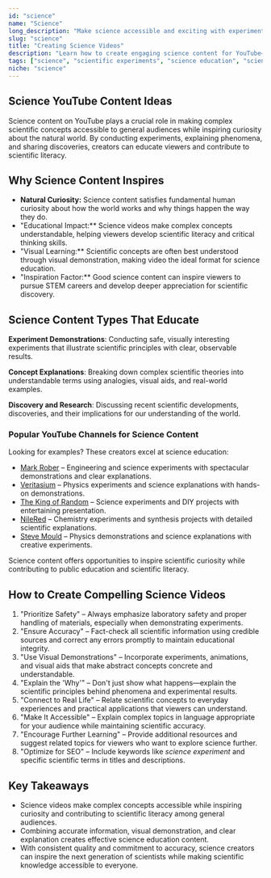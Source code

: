 ```yaml
---
id: "science"
name: "Science"
long_description: "Make science accessible and exciting with experiments, explanations, and discoveries that educate viewers and inspire curiosity about the natural world."
slug: "science"
title: "Creating Science Videos"
description: "Learn how to create engaging science content for YouTube—covering experiments, scientific explanations, and educational content that makes science accessible."
tags: ["science", "scientific experiments", "science education", "science videos", "experiments", "science learning", "STEM education"]
niche: "science"
---
```


## Science YouTube Content Ideas

Science content on YouTube plays a crucial role in making complex scientific concepts accessible to general audiences while inspiring curiosity about the natural world. By conducting experiments, explaining phenomena, and sharing discoveries, creators can educate viewers and contribute to scientific literacy.

## Why Science Content Inspires

- **Natural Curiosity:** Science content satisfies fundamental human curiosity about how the world works and why things happen the way they do.
- "Educational Impact:** Science videos make complex concepts understandable, helping viewers develop scientific literacy and critical thinking skills.
- "Visual Learning:** Scientific concepts are often best understood through visual demonstration, making video the ideal format for science education.
- "Inspiration Factor:** Good science content can inspire viewers to pursue STEM careers and develop deeper appreciation for scientific discovery.

## Science Content Types That Educate

**Experiment Demonstrations**: Conducting safe, visually interesting experiments that illustrate scientific principles with clear, observable results.

**Concept Explanations**: Breaking down complex scientific theories into understandable terms using analogies, visual aids, and real-world examples.

**Discovery and Research**: Discussing recent scientific developments, discoveries, and their implications for our understanding of the world.

### Popular YouTube Channels for Science Content

Looking for examples? These creators excel at science education:
- [Mark Rober](https://www.youtube.com/@MarkRober) – Engineering and science experiments with spectacular demonstrations and clear explanations.
- [Veritasium](https://www.youtube.com/@veritasium) – Physics experiments and science explanations with hands-on demonstrations.
- [The King of Random](https://www.youtube.com/@TheKingofRandom) – Science experiments and DIY projects with entertaining presentation.
- [NileRed](https://www.youtube.com/@NileRed) – Chemistry experiments and synthesis projects with detailed scientific explanations.
- [Steve Mould](https://www.youtube.com/@SteveMould) – Physics demonstrations and science explanations with creative experiments.

Science content offers opportunities to inspire scientific curiosity while contributing to public education and scientific literacy.

## How to Create Compelling Science Videos

1. "Prioritize Safety" – Always emphasize laboratory safety and proper handling of materials, especially when demonstrating experiments.
2. "Ensure Accuracy" – Fact-check all scientific information using credible sources and correct any errors promptly to maintain educational integrity.
3. "Use Visual Demonstrations" – Incorporate experiments, animations, and visual aids that make abstract concepts concrete and understandable.
4. "Explain the 'Why'" – Don't just show what happens—explain the scientific principles behind phenomena and experimental results.
5. "Connect to Real Life" – Relate scientific concepts to everyday experiences and practical applications that viewers can understand.
6. "Make It Accessible" – Explain complex topics in language appropriate for your audience while maintaining scientific accuracy.
7. "Encourage Further Learning" – Provide additional resources and suggest related topics for viewers who want to explore science further.
8. "Optimize for SEO" – Include keywords like *science experiment* and specific scientific terms in titles and descriptions.

## Key Takeaways

- Science videos make complex concepts accessible while inspiring curiosity and contributing to scientific literacy among general audiences.
- Combining accurate information, visual demonstration, and clear explanation creates effective science education content.
- With consistent quality and commitment to accuracy, science creators can inspire the next generation of scientists while making scientific knowledge accessible to everyone.
